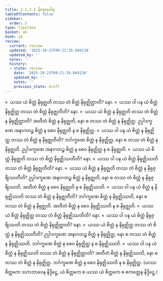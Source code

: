 ```yaml
---
title: 2.1.3.5 နိရောဓဝါရ
tableOfContents: false
sidebar:
  order: 5
type: tipitaka
basket: ab
book: y8
review:
  current: review
  updated: '2025-10-23T09:21:35.849138'
  updated_by: ''
  notes: ''
  history:
  - state: review
    date: '2025-10-23T09:21:35.849138'
    updated_by: ''
    notes: ''
    previous_state: draft
---
```



<ReviewStatus review={frontmatter.review} showDetails={true} />

<HypothesisAnnotation frontmatter={frontmatter} />

<DynamicBreadcrumb />

<Division number="111" book="y8" e="ch" v="34" p="315">

<Paragraph number="537" book="y8">
»  ယဿ ယံ စိတ္တံ နိရုဇ္ဈတိ တဿ တံ စိတ္တံ နိရုဇ္ဈိတ္ထာတိ? နော.
</Paragraph>

<Paragraph number="538" book="y8">
«  ယဿ ဝါ ပန ယံ စိတ္တံ နိရုဇ္ဈိတ္ထ တဿ တံ စိတ္တံ နိရုဇ္ဈတီတိ? နော.
</Paragraph>

<Paragraph number="539" book="y8">
»  ယဿ ယံ စိတ္တံ န နိရုဇ္ဈတိ တဿ တံ စိတ္တံ န နိရုဇ္ဈိတ္ထာတိ?
</Paragraph>

<Paragraph number="540" book="y8">
အတီတံ စိတ္တံ န နိရုဇ္ဈတိ, နော စ တဿ တံ စိတ္တံ န နိရုဇ္ဈိတ္ထ. ဥပ္ပါဒက္ခဏေ အနာဂတဉ္စ စိတ္တံ န စေဝ နိရုဇ္ဈတိ န စ နိရုဇ္ဈိတ္ထ.
</Paragraph>

<Paragraph number="541" book="y8">
«  ယဿ ဝါ ပန ယံ စိတ္တံ န နိရုဇ္ဈိတ္ထ တဿ တံ စိတ္တံ န နိရုဇ္ဈတီတိ?
</Paragraph>

<Paragraph number="542" book="y8">
ဘင်္ဂက္ခဏေ စိတ္တံ န နိရုဇ္ဈိတ္ထ, နော စ တဿ တံ စိတ္တံ န နိရုဇ္ဈတိ. ဥပ္ပါဒက္ခဏေ အနာဂတဉ္စ စိတ္တံ န စေဝ နိရုဇ္ဈိတ္ထ န စ နိရုဇ္ဈတိ.
</Paragraph>

</Division>
<Division number="112" book="y8" e="ch" v="34" p="315">

<Paragraph number="543" book="y8">
»  ယဿ ယံ စိတ္တံ နိရုဇ္ဈတိ တဿ တံ စိတ္တံ နိရုဇ္ဈိဿတီတိ? နော.
</Paragraph>

<Paragraph number="544" book="y8">
«  ယဿ ဝါ ပန ယံ စိတ္တံ နိရုဇ္ဈိဿတိ တဿ တံ စိတ္တံ နိရုဇ္ဈတီတိ? နော.
</Paragraph>

<Paragraph number="545" book="y8">
»  ယဿ ယံ စိတ္တံ န နိရုဇ္ဈတိ တဿ တံ စိတ္တံ န နိရုဇ္ဈိဿတီတိ?
</Paragraph>

<Paragraph number="546" book="y8">
ဥပ္ပါဒက္ခဏေ အနာဂတဉ္စ စိတ္တံ န နိရုဇ္ဈတိ, နော စ တဿ တံ စိတ္တံ န နိရုဇ္ဈိဿတိ. အတီတံ စိတ္တံ န စေဝ နိရုဇ္ဈတိ န စ နိရုဇ္ဈိဿတိ.
</Paragraph>

<Paragraph number="547" book="y8">
«  ယဿ ဝါ ပန ယံ စိတ္တံ န နိရုဇ္ဈိဿတိ တဿ တံ စိတ္တံ န နိရုဇ္ဈတီတိ?
</Paragraph>

<Paragraph number="548" book="y8">
ဘင်္ဂက္ခဏေ စိတ္တံ န နိရုဇ္ဈိဿတိ, နော စ တဿ တံ စိတ္တံ န နိရုဇ္ဈတိ. အတီတံ စိတ္တံ န စေဝ နိရုဇ္ဈိဿတိ န စ နိရုဇ္ဈတိ.
</Paragraph>

</Division>
<Division number="113" book="y8" e="ch" v="34" p="315">

<Paragraph number="549" book="y8">
»  ယဿ ယံ စိတ္တံ နိရုဇ္ဈိတ္ထ တဿ တံ စိတ္တံ နိရုဇ္ဈိဿတီတိ? နော.
</Paragraph>

<Paragraph number="550" book="y8">
«  ယဿ ဝါ ပန ယံ စိတ္တံ နိရုဇ္ဈိဿတိ တဿ တံ စိတ္တံ နိရုဇ္ဈိတ္ထာတိ? နော.
</Paragraph>

<Paragraph number="551" book="y8">
»  ယဿ ယံ စိတ္တံ န နိရုဇ္ဈိတ္ထ တဿ တံ စိတ္တံ န နိရုဇ္ဈိဿတီတိ?
</Paragraph>

<Paragraph number="552" book="y8">
ဥပ္ပါဒက္ခဏေ အနာဂတဉ္စ စိတ္တံ န နိရုဇ္ဈိတ္ထ, နော စ တဿ တံ စိတ္တံ န နိရုဇ္ဈိဿတိ. ဘင်္ဂက္ခဏေ စိတ္တံ န စေဝ နိရုဇ္ဈိတ္ထ န စ နိရုဇ္ဈိဿတိ.
</Paragraph>

<Paragraph number="553" book="y8">
«  ယဿ ဝါ ပန ယံ စိတ္တံ န နိရုဇ္ဈိဿတိ တဿ တံ စိတ္တံ န နိရုဇ္ဈိတ္ထာတိ?
</Paragraph>

<Paragraph number="554" book="y8">
အတီတံ စိတ္တံ န နိရုဇ္ဈိဿတိ, နော စ တဿ တံ စိတ္တံ န နိရုဇ္ဈိတ္ထ. ဘင်္ဂက္ခဏေ စိတ္တံ န စေဝ နိရုဇ္ဈိဿတိ န စ နိရုဇ္ဈိတ္ထ.
</Paragraph>

<Paragraph number="555" book="y8">
(ယဿ စိတ္တကေ သကဘာဝေန နိဒ္ဒိဋ္ဌေ, ယံ စိတ္တကေ စ ယဿ ယံ စိတ္တကေ စ ဧကတ္တေန နိဒ္ဒိဋ္ဌေ.)
</Paragraph>
</Division>